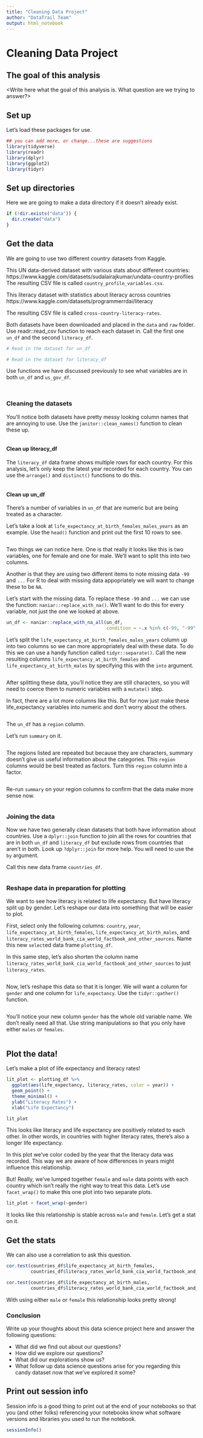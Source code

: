 ```yaml
---
title: "Cleaning Data Project"
author: "DataTrail Team"
output: html_notebook
---
```


# Cleaning Data Project

## The goal of this analysis

<Write here what the goal of this analysis is. What question are we trying to answer?> 

## Set up 

Let's load these packages for use. 

```r
## you can add more, or change...these are suggestions
library(tidyverse)
library(readr)
library(dplyr)
library(ggplot2)
library(tidyr)
```

## Set up directories

Here we are going to make a data directory if it doesn't already exist. 

```r
if (!dir.exists("data")) {
  dir.create("data")
}
```


## Get the data 

We are going to use two different country datasets from Kaggle.

This UN data-derived dataset with various stats about different countries: https://www.kaggle.com/datasets/sudalairajkumar/undata-country-profiles
The resulting CSV file is called `country_profile_variables.csv`.

This literacy dataset with statistics about literacy across countries
https://www.kaggle.com/datasets/programmerrdai/literacy

The resulting CSV file is called `cross-country-literacy-rates`.

Both datasets have been downloaded and placed in the `data` and `raw` folder. Use readr::read_csv function to reach each dataset in. Call the first one `un_df` and the second `literacy_df`. 

```r
# Read in the dataset for un_df
```

```r
# Read in the dataset for literacy_df

```

Use functions we have discussed previously to see what variables are in both `un_df` and `us_gov_df`. 

```r

```
```r

```

### Cleaning the datasets 

You'll notice both datasets have pretty messy looking column names that are annoying to use. Use the `janitor::clean_names()` function to clean these up. 

```r

```

#### Clean up literacy_df

The `literacy_df` data frame shows multiple rows for each country. For this analysis, let's only keep the latest year recorded for each country. 
You can use the `arrange()` and `distinct()` functions to do this. 

```r

```


#### Clean up un_df

There's a number of variables in `un_df` that are numeric but are being treated as a character. 

Let's take a look at `life_expectancy_at_birth_females_males_years` as an example. Use the `head()` function and print out the first 10 rows to see.  

```r

```

Two things we can notice here. One is that really it looks like this is two variables, one for female and one for male. We'll want to split this into two columns. 

Another is that they are using two different items to note missing data `-99` and `...` For R to deal with missing data appopriately we will want to change these to be `NA`. 

Let's start with the missing data. To replace these `-99` and `...` we can use the function: `naniar::replace_with_na()`. We'll want to do this for every variable, not just the one we looked at above. 

```r
un_df <- naniar::replace_with_na_all(un_df,
                                     condition = ~.x %in% c(-99, "-99", "..."))
```

Let's split the `life_expectancy_at_birth_females_males_years` column up into two columns so we can more appropriately deal with these data. To do this we can use a handy function called `tidyr::separate()`. Call the new resulting columns `life_expectancy_at_birth_females` and `life_expectancy_at_birth_males` by specifying this with the `into` argument.

```r

```


After splitting these data, you'll notice they are still characters, so you will need to coerce them to numeric variables with a `mutate()` step. 

In fact, there are a lot more columns like this. But for now just make these life_expectancy  variables into numeric and don't worry about the others. 

```r

```

The `un_df` has a `region` column. 

Let's run `summary` on it.  

```r

```

The regions listed are repeated but because they are characters, summary doesn't give us useful information about the categories. 
This `region` columns would be best treated as factors. Turn this `region` column into a factor. 

```r

```

Re-run `summary` on your region columns  to confirm that the data make more sense now. 

```r

```

### Joining the data 

Now we have two generally clean datasets that both have information about countries. Use a `dplyr::join` function to join all the rows for countries that are in both `un_df` and `literacy_df` but exclude rows from countries that aren't in both. Look up `?dplyr::join` for more help. You will need to use the `by` argument. 

Call this new data frame `countries_df`. 

```r

```

### Reshape data in preparation for plotting 

We want to see how literacy is related to life expectancy. But have literacy split up by gender. Let's reshape our data into something that will be easier to plot. 

First, select only the following columns: `country`, `year`, `life_expectancy_at_birth_females`, `life_expectancy_at_birth_males`, and `literacy_rates_world_bank_cia_world_factbook_and_other_sources`. Name this new `select`ed data frame `plotting_df`. 

In this same step, let's also shorten the column name `literacy_rates_world_bank_cia_world_factbook_and_other_sources` to just `literacy_rates`. 

```r

```

Now, let's reshape this data so that it is longer. We will want a column for `gender` and one column for `life_expectancy`. Use the `tidyr::gather()` function. 

```r

```

You'll notice your new column `gender` has the whole old variable name. We don't really need all that. Use string manipulations so that you only have either `males` or `females`. 

```r

```

## Plot the data! 

Let's make a plot of life expectancy and literacy rates! 

```r
lit_plot <- plotting_df %>% 
  ggplot(aes(life_expectancy, literacy_rates, color = year)) + 
  geom_point() + 
  theme_minimal() + 
  ylab("Literacy Rates") + 
  xlab("Life Expectancy")

lit_plot
```
This looks like literacy and life expectancy are positively related to each other. In other words, in countries with higher literacy rates, there's also a longer life expectancy. 

In this plot we've color coded by the year that the literacy data was recorded. This way we are aware of how differences in years might influence this relationship. 

But! Really, we've lumped together `female` and `male` data points with each country which isn't really the right way to treat this data. Let's use `facet_wrap()` to make this one plot into two separate plots. 


```r
lit_plot + facet_wrap(~gender)
```

It looks like this relationship is stable across `male` and `female`. Let's get a stat on it. 

## Get the stats 

We can also use a correlation to ask this question. 

```r
cor.test(countries_df$life_expectancy_at_birth_females, 
         countries_df$literacy_rates_world_bank_cia_world_factbook_and_other_sources)

cor.test(countries_df$life_expectancy_at_birth_males, 
         countries_df$literacy_rates_world_bank_cia_world_factbook_and_other_sources)
```

With using either `male` or `female` this relationship looks pretty strong!

### Conclusion 

Write up your thoughts about this data science project here and answer the following questions: 

- What did we find out about our questions? 
- How did we explore our questions? 
- What did our explorations show us? 
- What follow up data science questions arise for you regarding this candy dataset now that we've explored it some? 

## Print out session info

Session info is a good thing to print out at the end of your notebooks so that you (and other folks) referencing your notebooks know what software versions and libraries you used to run the notebook.

```r
sessionInfo()
```